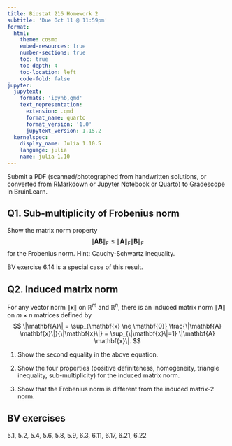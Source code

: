 ```yaml
---
title: Biostat 216 Homework 2
subtitle: 'Due Oct 11 @ 11:59pm'
format:
  html:
    theme: cosmo
    embed-resources: true
    number-sections: true
    toc: true
    toc-depth: 4
    toc-location: left
    code-fold: false
jupyter:
  jupytext:
    formats: 'ipynb,qmd'
    text_representation:
      extension: .qmd
      format_name: quarto
      format_version: '1.0'
      jupytext_version: 1.15.2
  kernelspec:
    display_name: Julia 1.10.5
    language: julia
    name: julia-1.10
---
```


Submit a PDF (scanned/photographed from handwritten solutions, or converted from RMarkdown or Jupyter Notebook or Quarto) to Gradescope in BruinLearn.

## Q1. Sub-multiplicity of Frobenius norm

Show the matrix norm property 
$$
\|\mathbf{A} \mathbf{B}\|_{\text{F}} \le \|\mathbf{A}\|_{\text{F}} \|\mathbf{B}\|_{\text{F}}
$$ 
for the Frobenius norm. Hint: Cauchy-Schwartz inequality.

BV exercise 6.14 is a special case of this result.

## Q2. Induced matrix norm

For any vector norm $\|\mathbf{x}\|$ on $\mathbb{R}^m$ and $\mathbb{R}^n$, there is an induced matrix norm $\|\mathbf{A}\|$ on $m \times n$ matrices defined by
$$
\|\mathbf{A}\| = \sup_{\mathbf{x} \ne \mathbf{0}} \frac{\|\mathbf{A} \mathbf{x}\|}{\|\mathbf{x}\|} = \sup_{\|\mathbf{x}\|=1} \|\mathbf{A} \mathbf{x}\|.
$$

1. Show the second equality in the above equation.

2. Show the four properties (positive definiteness, homogeneity, triangle inequality, sub-multiplicity) for the induced matrix norm.

3. Show that the Frobenius norm is different from the induced matrix-2 norm.

## BV exercises

5.1, 5.2, 5.4, 5.6, 5.8, 5.9, 6.3, 6.11, 6.17, 6.21, 6.22
